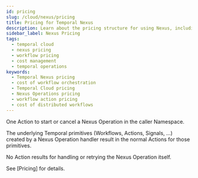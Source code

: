 ```yaml
---
id: pricing
slug: /cloud/nexus/pricing
title: Pricing for Temporal Nexus
description: Learn about the pricing structure for using Nexus, including the cost of Nexus Operations and the associated Temporal Cloud primitives.
sidebar_label: Nexus Pricing
tags:
  - temporal cloud
  - nexus pricing
  - workflow pricing
  - cost management
  - temporal operations
keywords:
  - Temporal Nexus pricing
  - cost of workflow orchestration
  - Temporal Cloud pricing
  - Nexus Operations pricing
  - workflow action pricing
  - cost of distributed workflows
---
```


One Action to start or cancel a Nexus Operation in the caller Namespace.

The underlying Temporal primitives (Workflows, Actions, Signals, …) created by a Nexus Operation handler result in the normal Actions for those primitives.

No Action results for handling or retrying the Nexus Operation itself.

See [Pricing] for details.